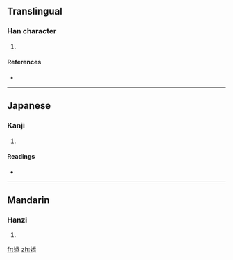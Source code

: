 ==Translingual==

===Han character===
{{Han char|rn=38|rad=女|as=08|sn=11|four=4941<sub>2</sub>|canj=女火手山 (VFQU)}}

# {{defn|Han|sort=女08}}

====References====
* {{Han ref|kx=0264.310|dkj=06415|dj=0531.220|hdz=21061.070|uh=5A58|ud=23128|bh=D4CF|bd=54479}}

----

==Japanese==

===Kanji===
{{ja-kanji|grade=|rs=女08}}

# {{defn|Japanese|sort=女08}}

====Readings====
* {{ja-readings|on=[[けん]] (ken), [[げん]] (gen)|kun=[[みめよい]] (mimeyoi), [[やかり]] (yakari)}}

----

==Mandarin==

===Hanzi===
{{cmn-hanzi|pin=[[quán]] ([[quan2]])|wg=ch'üan<sup>2</sup>}}

# {{defn|Mandarin|sort=女08}}

[[fr:婘]]
[[zh:婘]]